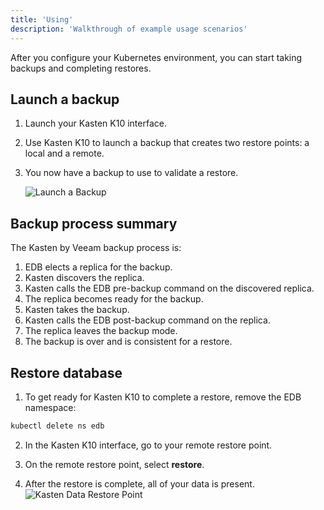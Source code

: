 ```yaml
---
title: 'Using'
description: 'Walkthrough of example usage scenarios'
---
```


After you configure your Kubernetes environment, you can start taking backups and completing restores.

## Launch a backup

1. Launch your Kasten K10 interface.

2. Use Kasten K10 to launch a backup that creates two restore points: a local and a remote.

3. You now have a backup to use to validate a restore.

    ![Launch a Backup](Images/LaunchaBackup.png)


## Backup process summary
    
The Kasten by Veeam backup process is:
1. EDB elects a replica for the backup.
2. Kasten discovers the replica.
3. Kasten calls the EDB pre-backup command on the discovered replica.
4. The replica becomes ready for the backup.
5. Kasten takes the backup.
6. Kasten calls the EDB post-backup command on the replica.
7. The replica leaves the backup mode.
8. The backup is over and is consistent for a restore.

## Restore database

1. To get ready for Kasten K10 to complete a restore, remove the EDB namespace:

```bash
kubectl delete ns edb
```

2. In the Kasten K10 interface, go to your remote restore point.

3. On the remote restore point, select **restore**.

4. After the restore is complete, all of your data is present.
    ![Kasten Data Restore Point](Images/KastenRestorePoint.png)
